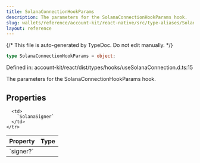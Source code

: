 ```yaml
---
title: SolanaConnectionHookParams
description: The parameters for the SolanaConnectionHookParams hook.
slug: wallets/reference/account-kit/react-native/src/type-aliases/SolanaConnectionHookParams
layout: reference
---
```


{/* This file is auto-generated by TypeDoc. Do not edit manually. */}

```ts
type SolanaConnectionHookParams = object;
```

Defined in: account-kit/react/dist/types/hooks/useSolanaConnection.d.ts:15

The parameters for the SolanaConnectionHookParams hook.

## Properties

<table>
  <thead>
    <tr>
      <th align="left">Property</th>
      <th align="left">Type</th>
    </tr>
  </thead>

  <tbody>
    <tr>
      <td>
        <a id="signer" /> `signer?`
      </td>

      <td>
        `SolanaSigner`
      </td>
    </tr>

  </tbody>
</table>
